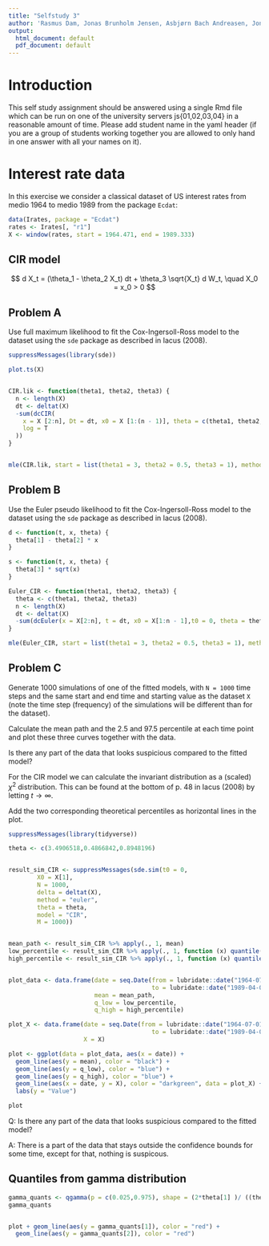 ```yaml
---
title: "Selfstudy 3"
author: 'Rasmus Dam, Jonas Brunholm Jensen, Asbjørn Bach Andreasen, Jonas Svejstrup Mikkelsen'
output:
  html_document: default
  pdf_document: default
---
```


# Introduction

This self study assignment should be answered using a single Rmd file which can
be run on one of the university servers js{01,02,03,04} in a reasonable amount of time.
Please add student name in the yaml header (if you are a group of students working
together you are allowed to only hand in one answer with all your names on it).

# Interest rate data

In this exercise we consider a classical dataset of US interest rates from medio
1964 to medio 1989 from the package `Ecdat`: 
```r
data(Irates, package = "Ecdat")
rates <- Irates[, "r1"]
X <- window(rates, start = 1964.471, end = 1989.333)
```

## CIR model

$$ d X_t = (\theta_1 - \theta_2 X_t) dt + \theta_3 \sqrt{X_t} d W_t, \quad X_0 = x_0 > 0 $$

## Problem A

Use full maximum likelihood to fit the Cox-Ingersoll-Ross model to the dataset using the `sde` package as described in Iacus (2008).

```r
suppressMessages(library(sde))

plot.ts(X)


CIR.lik <- function(theta1, theta2, theta3) {
  n <- length(X)
  dt <- deltat(X)
  -sum(dcCIR(
    x = X [2:n], Dt = dt, x0 = X [1:(n - 1)], theta = c(theta1, theta2, theta3),
    log = T
  ))
}


mle(CIR.lik, start = list(theta1 = 3, theta2 = 0.5, theta3 = 1), method = "L-BFGS-B", lower = c(-Inf, 0, 0))
```



## Problem B

Use the Euler pseudo likelihood to fit the Cox-Ingersoll-Ross model to the dataset using the `sde` package as described in Iacus (2008).

```r

d <- function(t, x, theta) {
  theta[1] - theta[2] * x
}

s <- function(t, x, theta) {
  theta[3] * sqrt(x)
}

Euler_CIR <- function(theta1, theta2, theta3) {
  theta <- c(theta1, theta2, theta3)
  n <- length(X)
  dt <- deltat(X)
  -sum(dcEuler(x = X[2:n], t = dt, x0 = X[1:n - 1],t0 = 0, theta = theta, d = d, s = s, log = T))
}

mle(Euler_CIR, start = list(theta1 = 3, theta2 = 0.5, theta3 = 1), method = "L-BFGS-B", lower = c(-Inf, 0, 0))
```



## Problem C

Generate 1000 simulations of one of the fitted models, with `N = 1000` time steps
and the same start and end time and starting value as the dataset `X` (note the
time step (frequency) of the simulations will be different than for the dataset).

Calculate the mean path and the 2.5 and 97.5 percentile at each time point and
plot these three curves together with the data.

Is there any part of the data that looks suspicious compared to the fitted model?

For the CIR model we can calculate the invariant distribution as a (scaled) $\chi^2$ distribution. This can be found at the bottom of p. 48 in Iacus (2008) by letting $t\to\infty$.

Add the two corresponding theoretical percentiles as horizontal lines in the plot.


```r

suppressMessages(library(tidyverse))

theta <- c(3.4906518,0.4866842,0.8948196)


result_sim_CIR <- suppressMessages(sde.sim(t0 = 0,
        X0 = X[1],
        N = 1000,
        delta = deltat(X),
        method = "euler",
        theta = theta,
        model = "CIR",
        M = 1000))


mean_path <- result_sim_CIR %>% apply(., 1, mean)
low_percentile <- result_sim_CIR %>% apply(., 1, function (x) quantile(x, probs = 0.025))
high_percentile <- result_sim_CIR %>% apply(., 1, function (x) quantile(x, probs = 0.975))


plot_data <- data.frame(date = seq.Date(from = lubridate::date("1964-07-01"),
                                        to = lubridate::date("1989-04-01"), length.out = 1001),
                        mean = mean_path,
                        q_low = low_percentile,
                        q_high = high_percentile)

plot_X <- data.frame(date = seq.Date(from = lubridate::date("1964-07-01"),
                                        to = lubridate::date("1989-04-01"), length.out = 298),
                     X = X)

plot <- ggplot(data = plot_data, aes(x = date)) +
  geom_line(aes(y = mean), color = "black") +
  geom_line(aes(y = q_low), color = "blue") + 
  geom_line(aes(y = q_high), color = "blue") +
  geom_line(aes(x = date, y = X), color = "darkgreen", data = plot_X) +
  labs(y = "Value")

plot
```

Q: Is there any part of the data that looks suspicious compared to the fitted model?

A: There is a part of the data that stays outside the confidence bounds for some time, except for that, nothing is suspicous.


## Quantiles from gamma distribution

```r

gamma_quants <- qgamma(p = c(0.025,0.975), shape = (2*theta[1] )/ ((theta[3])^2), scale = (theta[3]^2) / (2* theta[2]))
gamma_quants


plot + geom_line(aes(y = gamma_quants[1]), color = "red") +
  geom_line(aes(y = gamma_quants[2]), color = "red")
```

